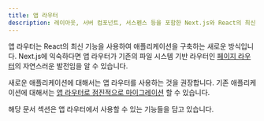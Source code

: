 ```yaml
---
title: 앱 라우터
description: 레이아웃, 서버 컴포넌트, 서스펜스 등을 포함한 Next.js와 React의 최신 기능을 새로운 앱 라우터와 함께 사용해보세요.
---
```


앱 라우터는 React의 최신 기능을 사용하여 애플리케이션을 구축하는 새로운 방식입니다. Next.js에 익숙하다면 앱 라우터가 기존의 파일 시스템 기반 라우터인 [페이지 라우터](/docs/pages)의 자연스러운 발전임을 알 수 있습니다.

새로운 애플리케이션에 대해서는 앱 라우터를 사용하는 것을 권장합니다. 기존 애플리케이션에 대해서는 [앱 라우터로 점진적으로 마이그레이션](/docs/app/building-your-application/upgrading/app-router-migration) 할 수 있습니다.

해당 문서 섹션은 앱 라우터에서 사용할 수 있는 기능들을 담고 있습니다.